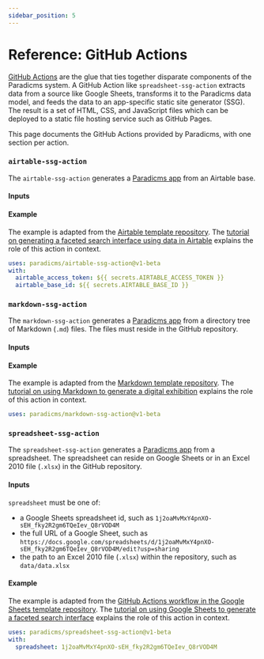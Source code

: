 ```yaml
---
sidebar_position: 5
---
```



















# Reference: GitHub Actions

[GitHub Actions](https://github.com/features/actions) are the glue that ties together disparate components of the Paradicms system. A GitHub Action like `spreadsheet-ssg-action` extracts data from a source like Google Sheets, transforms it to the Paradicms data model, and feeds the data to an app-specific static site generator (SSG). The result is a set of HTML, CSS, and JavaScript files which can be deployed to a static file hosting service such as GitHub Pages.

This page documents the GitHub Actions provided by Paradicms, with one section per action.


### `airtable-ssg-action`

The `airtable-ssg-action` generates a [Paradicms app](/docs/reference/apps) from an Airtable base.

#### Inputs

<AirtableSsgActionInputsTable/>

#### Example

The example is adapted from the [Airtable template repository](https://raw.githubusercontent.com/dressdiscover/costume-core-template/main/.github/workflows/build.yml).
The [tutorial on generating a faceted search interface using data in Airtable](/docs/tutorials/airtable-ssg) explains the role of this action in context.

```yaml
uses: paradicms/airtable-ssg-action@v1-beta
with:
  airtable_access_token: ${{ secrets.AIRTABLE_ACCESS_TOKEN }}
  airtable_base_id: ${{ secrets.AIRTABLE_BASE_ID }}
```


### `markdown-ssg-action`

The `markdown-ssg-action` generates a [Paradicms app](/docs/reference/apps) from a directory tree of Markdown (`.md`) files. The files must reside in the GitHub repository.

#### Inputs

<MarkdownSsgActionInputsTable/>

#### Example

The example is adapted from the [Markdown template repository](https://raw.githubusercontent.com/minorg/ComputerScienceInventions/main/.github/workflows/build.yml).
The [tutorial on using Markdown to generate a digital exhibition](/docs/tutorials/markdown-ssg) explains the role of this action in context.

```yaml
uses: paradicms/markdown-ssg-action@v1-beta
```

### `spreadsheet-ssg-action`

The `spreadsheet-ssg-action` generates a [Paradicms app](/docs/reference/apps) from a spreadsheet. The spreadsheet can reside on Google Sheets or in an Excel 2010 file (`.xlsx`) in the GitHub repository.

#### Inputs

<SpreadsheetSsgActionInputsTable/>

`spreadsheet` must be one of:
  * a Google Sheets spreadsheet id, such as `1j2oaMvMxY4pnXO-sEH_fky2R2gm6TQeIev_Q8rVOD4M`
  * the full URL of a Google Sheet, such as `https://docs.google.com/spreadsheets/d/1j2oaMvMxY4pnXO-sEH_fky2R2gm6TQeIev_Q8rVOD4M/edit?usp=sharing`
  * the path to an Excel 2010 file (`.xlsx`) within the repository, such as `data/data.xlsx`


#### Example

The example is adapted from the [GitHub Actions workflow in the Google Sheets template repository](https://raw.githubusercontent.com/dressdiscover/exhibitions/main/.github/workflows/build.yml). The [tutorial on using Google Sheets to generate a faceted search interface](/docs/tutorials/spreadsheet-ssg) explains the role of this action in context.

```yaml
uses: paradicms/spreadsheet-ssg-action@v1-beta
with:
  spreadsheet: 1j2oaMvMxY4pnXO-sEH_fky2R2gm6TQeIev_Q8rVOD4M
```
